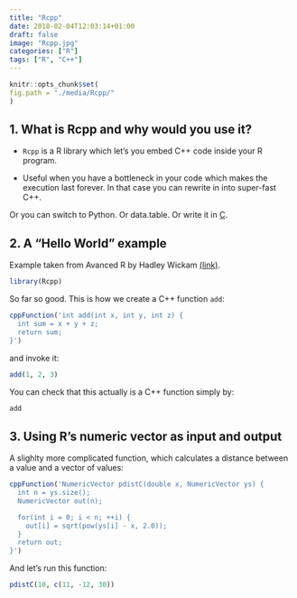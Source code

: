 ```yaml
---
title: "Rcpp"
date: 2018-02-04T12:03:14+01:00
draft: false
image: "Rcpp.jpg"
categories: ["R"]
tags: ["R", "C++"]
---
```



```r
knitr::opts_chunk$set(
fig.path = "./media/Rcpp/"
)
```



## 1. What is Rcpp and why would you use it?

* `Rcpp` is a R library which let's you embed C++ code inside your R program.

* Useful when you have a bottleneck in your code which makes the execution last forever. In that case you can rewrite in into super-fast C++.

Or you can switch to Python. Or data.table. Or write it in [C](http://tomis9.com/cinr).

## 2. A "Hello World" example

Example taken from Avanced R by Hadley Wickam [(link)](http://adv-r.had.co.nz/Rcpp.html).

```r
library(Rcpp)
```

So far so good. This is how we create a C++ function `add`:

```r
cppFunction('int add(int x, int y, int z) {
  int sum = x + y + z;
  return sum;
}')
```

and invoke it:
```r
add(1, 2, 3)
```

You can check that this actually is a C++ function simply by:
```r
add
```

## 3. Using R's numeric vector as input and output

A slighlty more complicated function, which calculates a distance between a value and a vector of values:

```r
cppFunction('NumericVector pdistC(double x, NumericVector ys) {
  int n = ys.size();
  NumericVector out(n);

  for(int i = 0; i < n; ++i) {
    out[i] = sqrt(pow(ys[i] - x, 2.0));
  }
  return out;
}')
```

And let's run this function:

```r
pdistC(10, c(11, -12, 30))
```
